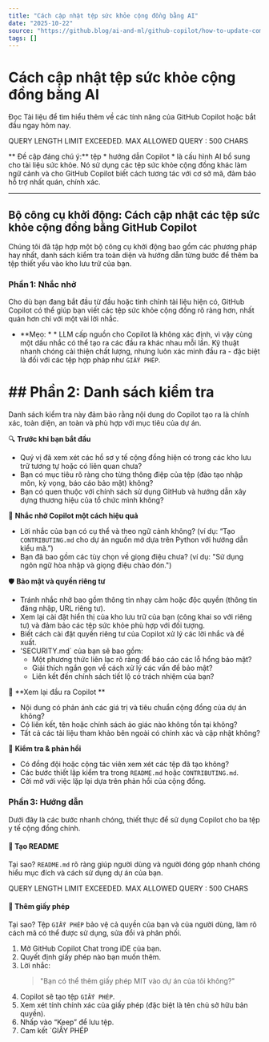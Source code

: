 ```yaml
---
title: "Cách cập nhật tệp sức khỏe cộng đồng bằng AI"
date: "2025-10-22"
source: "https://github.blog/ai-and-ml/github-copilot/how-to-update-community-health-files-with-ai/"
tags: []
---
```


# Cách cập nhật tệp sức khỏe cộng đồng bằng AI

Đọc Tài liệu để tìm hiểu thêm về các tính năng của GitHub Copilot hoặc bắt đầu ngay hôm nay.

QUERY LENGTH LIMIT EXCEEDED. MAX ALLOWED QUERY : 500 CHARS

** Đề cập đáng chú ý:** tệp * hướng dẫn Copilot * là cấu hình AI bổ sung cho tài liệu sức khỏe. Nó sử dụng các tệp sức khỏe cộng đồng khác làm ngữ cảnh và cho GitHub Copilot biết cách tương tác với cơ sở mã, đảm bảo hỗ trợ nhất quán, chính xác.

---

## Bộ công cụ khởi động: Cách cập nhật các tệp sức khỏe cộng đồng bằng GitHub Copilot

Chúng tôi đã tập hợp một bộ công cụ khởi động bao gồm các phương pháp hay nhất, danh sách kiểm tra toàn diện và hướng dẫn từng bước để thêm ba tệp thiết yếu vào kho lưu trữ của bạn.

### Phần 1: Nhắc nhở

Cho dù bạn đang bắt đầu từ đầu hoặc tinh chỉnh tài liệu hiện có, GitHub Copilot có thể giúp bạn viết các tệp sức khỏe cộng đồng rõ ràng hơn, nhất quán hơn chỉ với một vài lời nhắc.

- **Mẹo: * * LLM cấp nguồn cho Copilot là không xác định, vì vậy cùng một dấu nhắc có thể tạo ra các đầu ra khác nhau mỗi lần. Kỹ thuật nhanh chóng cải thiện chất lượng, nhưng luôn xác minh đầu ra - đặc biệt là đối với các tệp hợp pháp như `GIẤY PHÉP`.

# ## Phần 2: Danh sách kiểm tra

Danh sách kiểm tra này đảm bảo rằng nội dung do Copilot tạo ra là chính xác, toàn diện, an toàn và phù hợp với mục tiêu của dự án.

🔍 **Trước khi bạn bắt đầu**

- Quý vị đã xem xét các hồ sơ y tế cộng đồng hiện có trong các kho lưu trữ tương tự hoặc có liên quan chưa?  
- Bạn có mục tiêu rõ ràng cho từng thông điệp của tệp (đào tạo nhập môn, kỳ vọng, báo cáo bảo mật) không?  
- Bạn có quen thuộc với chính sách sử dụng GitHub và hướng dẫn xây dựng thương hiệu của tổ chức mình không?

🧠 **Nhắc nhở Copilot một cách hiệu quả**

- Lời nhắc của bạn có cụ thể và theo ngữ cảnh không? (ví dụ: “Tạo `CONTRIBUTING.md` cho dự án nguồn mở dựa trên Python với hướng dẫn kiểu mã.”)  
- Bạn đã bao gồm các tùy chọn về giọng điệu chưa? (ví dụ: "Sử dụng ngôn ngữ hòa nhập và giọng điệu chào đón.")

🛡️ **Bảo mật và quyền riêng tư**

- Tránh nhắc nhở bao gồm thông tin nhạy cảm hoặc độc quyền (thông tin đăng nhập, URL riêng tư).  
- Xem lại cài đặt hiển thị của kho lưu trữ của bạn (công khai so với riêng tư) và đảm bảo các tệp sức khỏe phù hợp với đối tượng.  
- Biết cách cài đặt quyền riêng tư của Copilot xử lý các lời nhắc và đề xuất.  
- 'SECURITY.md` của bạn sẽ bao gồm:  
  - Một phương thức liên lạc rõ ràng để báo cáo các lỗ hổng bảo mật?  
  - Giải thích ngắn gọn về cách xử lý các vấn đề bảo mật?  
  - Liên kết đến chính sách tiết lộ có trách nhiệm của bạn?

🧾 **Xem lại đầu ra Copilot **

- Nội dung có phản ánh các giá trị và tiêu chuẩn cộng đồng của dự án không?  
- Có liên kết, tên hoặc chính sách ảo giác nào không tồn tại không?  
- Tất cả các tài liệu tham khảo bên ngoài có chính xác và cập nhật không?

🧪 **Kiểm tra & phản hồi**

- Có đồng đội hoặc cộng tác viên xem xét các tệp đã tạo không?  
- Các bước thiết lập kiểm tra trong `README.md` hoặc `CONTRIBUTING.md`.  
- Cởi mở với việc lặp lại dựa trên phản hồi của cộng đồng.

### Phần 3: Hướng dẫn

Dưới đây là các bước nhanh chóng, thiết thực để sử dụng Copilot cho ba tệp y tế cộng đồng chính.

#### 📝 Tạo README

Tại sao? `README.md` rõ ràng giúp người dùng và người đóng góp nhanh chóng hiểu mục đích và cách sử dụng dự án của bạn.

QUERY LENGTH LIMIT EXCEEDED. MAX ALLOWED QUERY : 500 CHARS

#### 📄 Thêm giấy phép

Tại sao? Tệp `GIẤY PHÉP` bảo vệ cả quyền của bạn và của người dùng, làm rõ cách mã có thể được sử dụng, sửa đổi và phân phối.

1. Mở GitHub Copilot Chat trong iDE của bạn.  
2. Quyết định giấy phép nào bạn muốn thêm.  
3. Lời nhắc:  
   > "Bạn có thể thêm giấy phép MIT vào dự án của tôi không?"  
4. Copilot sẽ tạo tệp `GIẤY PHÉP`.  
5. Xem xét tính chính xác của giấy phép (đặc biệt là tên chủ sở hữu bản quyền).  
6. Nhấp vào “Keep” để lưu tệp.  
7. Cam kết `GIẤY PHÉP
